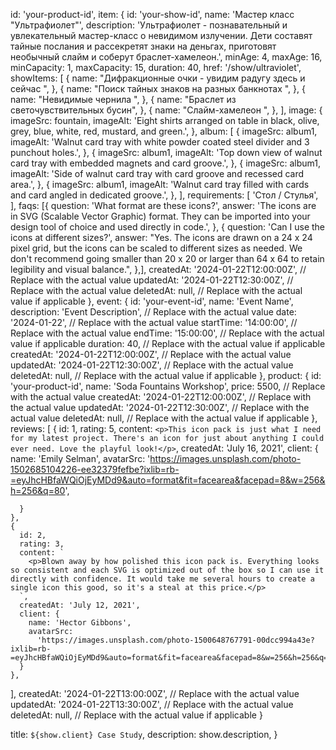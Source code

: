   id: 'your-product-id',
  item: {
    id: 'your-show-id',
    name: 'Мастер класс "Ультрафиолет"',
    description:
      'Ультрафиолет - познавательный и увлекательный мастер-класс о невидимом излучении. Дети составят тайные послания и рассекретят знаки на деньгах, приготовят необычный слайм и соберут браслет-хамелеон.',
    minAge: 4,
    maxAge: 16,
    minCapacity: 1, 
    maxCapacity: 15, 
    duration: 40, 
    href: '/show/ultraviolet',
    showItems: [
      { name: "Дифракционные очки - увидим радугу здесь и сейчас ", },
      { name: "Поиск тайных знаков на разных банкнотах ", },
      { name: "Невидимые чернила ", },
      { name: "Браслет из светочувствительных бусин", },
      { name: "Слайм-хамелеон ", },
    ],
    image: {
      imageSrc: fountain,
      imageAlt:
        'Eight shirts arranged on table in black, olive, grey, blue, white, red, mustard, and green.',
    },
    album: [
      {
        imageSrc: album1,
        imageAlt:
          'Walnut card tray with white powder coated steel divider and 3 punchout holes.',
      },
      {
        imageSrc: album1,
        imageAlt:
          'Top down view of walnut card tray with embedded magnets and card groove.',
      },
      {
        imageSrc: album1,
        imageAlt:
          'Side of walnut card tray with card groove and recessed card area.',
      },
      {
        imageSrc: album1,
        imageAlt:
          'Walnut card tray filled with cards and card angled in dedicated groove.',
      },
    ],
    requirements: [
       'Стол / Стулья',
    ],
    faqs: [{
    question: 'What format are these icons?',
    answer:
      'The icons are in SVG (Scalable Vector Graphic) format. They can be imported into your design tool of choice and used directly in code.',
  },
  {
    question: 'Can I use the icons at different sizes?',
    answer:
      "Yes. The icons are drawn on a 24 x 24 pixel grid, but the icons can be scaled to different sizes as needed. We don't recommend going smaller than 20 x 20 or larger than 64 x 64 to retain legibility and visual balance.",
  },],
    createdAt: '2024-01-22T12:00:00Z', // Replace with the actual value
    updatedAt: '2024-01-22T12:30:00Z', // Replace with the actual value
    deletedAt: null, // Replace with the actual value if applicable
  },
  event: {
    id: 'your-event-id',
    name: 'Event Name',
    description: 'Event Description', // Replace with the actual value
    date: '2024-01-22', // Replace with the actual value
    startTime: '14:00:00', // Replace with the actual value
    endTime: '15:00:00', // Replace with the actual value if applicable
    duration: 40, // Replace with the actual value if applicable
    createdAt: '2024-01-22T12:00:00Z', // Replace with the actual value
    updatedAt: '2024-01-22T12:30:00Z', // Replace with the actual value
    deletedAt: null, // Replace with the actual value if applicable
  },
  product: {
    id: 'your-product-id',
    name: 'Soda Fountains Workshop',
    price: 5500, // Replace with the actual value
    createdAt: '2024-01-22T12:00:00Z', // Replace with the actual value
    updatedAt: '2024-01-22T12:30:00Z', // Replace with the actual value
    deletedAt: null, // Replace with the actual value if applicable
  },
  reviews: [
    {
      id: 1,
      rating: 5,
      content: `
        <p>This icon pack is just what I need for my latest project. There's an icon for just about anything I could ever need. Love the playful look!</p>
      `,
      createdAt: 'July 16, 2021',
      client: {
        name: 'Emily Selman',
        avatarSrc:
        'https://images.unsplash.com/photo-1502685104226-ee32379fefbe?ixlib=rb-=eyJhcHBfaWQiOjEyMDd9&auto=format&fit=facearea&facepad=8&w=256&h=256&q=80',

      }
    },
    {
      id: 2,
      rating: 3,
      content: `
        <p>Blown away by how polished this icon pack is. Everything looks so consistent and each SVG is optimized out of the box so I can use it directly with confidence. It would take me several hours to create a single icon this good, so it's a steal at this price.</p>
      `,
      createdAt: 'July 12, 2021',
      client: {
        name: 'Hector Gibbons',
        avatarSrc:
          'https://images.unsplash.com/photo-1500648767791-00dcc994a43e?ixlib=rb-=eyJhcHBfaWQiOjEyMDd9&auto=format&fit=facearea&facepad=8&w=256&h=256&q=80',
      }
    },

],
createdAt: '2024-01-22T13:00:00Z', // Replace with the actual value
updatedAt: '2024-01-22T13:30:00Z', // Replace with the actual value
deletedAt: null, // Replace with the actual value if applicable
}

  title: `${show.client} Case Study`,
  description: show.description,
}

<Show show={show} />
